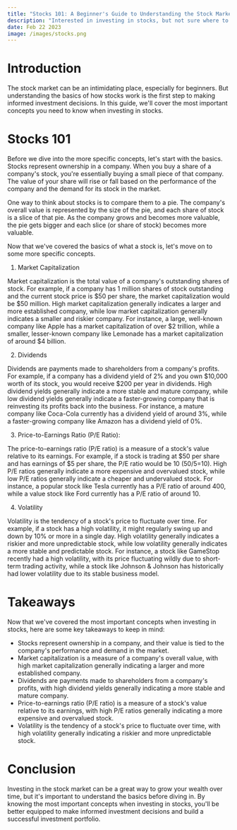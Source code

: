 ```yaml
---
title: "Stocks 101: A Beginner's Guide to Understanding the Stock Market"
description: "Interested in investing in stocks, but not sure where to start? This beginner's guide to the stock market covers the most important concepts, with clear explanations and examples to help you make informed investment decisions."
date: Feb 22 2023
image: /images/stocks.png
---
```


# Introduction

The stock market can be an intimidating place, especially for beginners. But understanding the basics of how stocks work is the first step to making informed investment decisions. In this guide, we'll cover the most important concepts you need to know when investing in stocks.

# Stocks 101

Before we dive into the more specific concepts, let's start with the basics. Stocks represent ownership in a company. When you buy a share of a company's stock, you're essentially buying a small piece of that company. The value of your share will rise or fall based on the performance of the company and the demand for its stock in the market.

One way to think about stocks is to compare them to a pie. The company's overall value is represented by the size of the pie, and each share of stock is a slice of that pie. As the company grows and becomes more valuable, the pie gets bigger and each slice (or share of stock) becomes more valuable.

Now that we've covered the basics of what a stock is, let's move on to some more specific concepts.

1. Market Capitalization

Market capitalization is the total value of a company's outstanding shares of stock. For example, if a company has 1 million shares of stock outstanding and the current stock price is $50 per share, the market capitalization would be $50 million. High market capitalization generally indicates a larger and more established company, while low market capitalization generally indicates a smaller and riskier company. For instance, a large, well-known company like Apple has a market capitalization of over $2 trillion, while a smaller, lesser-known company like Lemonade has a market capitalization of around $4 billion.

2. Dividends

Dividends are payments made to shareholders from a company's profits. For example, if a company has a dividend yield of 2% and you own $10,000 worth of its stock, you would receive $200 per year in dividends. High dividend yields generally indicate a more stable and mature company, while low dividend yields generally indicate a faster-growing company that is reinvesting its profits back into the business. For instance, a mature company like Coca-Cola currently has a dividend yield of around 3%, while a faster-growing company like Amazon has a dividend yield of 0%.

3. Price-to-Earnings Ratio (P/E Ratio):

The price-to-earnings ratio (P/E ratio) is a measure of a stock's value relative to its earnings. For example, if a stock is trading at $50 per share and has earnings of $5 per share, the P/E ratio would be 10 (50/5=10). High P/E ratios generally indicate a more expensive and overvalued stock, while low P/E ratios generally indicate a cheaper and undervalued stock. For instance, a popular stock like Tesla currently has a P/E ratio of around 400, while a value stock like Ford currently has a P/E ratio of around 10.

4. Volatility

Volatility is the tendency of a stock's price to fluctuate over time. For example, if a stock has a high volatility, it might regularly swing up and down by 10% or more in a single day. High volatility generally indicates a riskier and more unpredictable stock, while low volatility generally indicates a more stable and predictable stock.
For instance, a stock like GameStop recently had a high volatility, with its price fluctuating wildly due to short-term trading activity, while a stock like Johnson & Johnson has historically had lower volatility due to its stable business model.

# Takeaways

Now that we've covered the most important concepts when investing in stocks, here are some key takeaways to keep in mind:

- Stocks represent ownership in a company, and their value is tied to the company's performance and demand in the market.
- Market capitalization is a measure of a company's overall value, with high market capitalization generally indicating a larger and more established company.
- Dividends are payments made to shareholders from a company's profits, with high dividend yields generally indicating a more stable and mature company.
- Price-to-earnings ratio (P/E ratio) is a measure of a stock's value relative to its earnings, with high P/E ratios generally indicating a more expensive and overvalued stock.
- Volatility is the tendency of a stock's price to fluctuate over time, with high volatility generally indicating a riskier and more unpredictable stock.

# Conclusion

Investing in the stock market can be a great way to grow your wealth over time, but it's important to understand the basics before diving in. By knowing the most important concepts when investing in stocks, you'll be better equipped to make informed investment decisions and build a successful investment portfolio.
